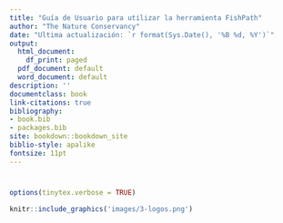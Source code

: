 ```yaml
--- 
title: "Guía de Usuario para utilizar la herramienta FishPath"
author: "The Nature Conservancy"
date: "Ultima actualización: `r format(Sys.Date(), '%B %d, %Y')`"
output:
  html_document:
    df_print: paged
  pdf_document: default
  word_document: default
description: ''
documentclass: book
link-citations: true
bibliography:
- book.bib
- packages.bib
site: bookdown::bookdown_site
biblio-style: apalike
fontsize: 11pt
---
```


#   {-}

```r
options(tinytex.verbose = TRUE)
```

```r
knitr::include_graphics('images/3-logos.png')
```
